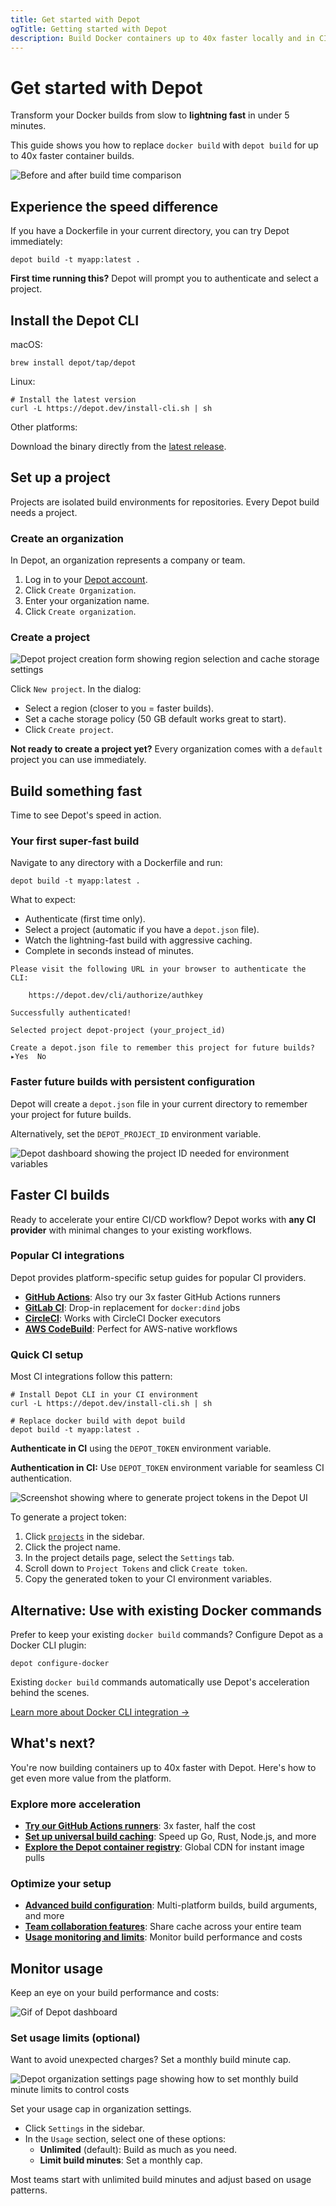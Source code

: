 ```yaml
---
title: Get started with Depot
ogTitle: Getting started with Depot
description: Build Docker containers up to 40x faster locally and in CI with Depot.
---
```


# Get started with Depot

Transform your Docker builds from slow to **lightning fast** in under 5 minutes. 

This guide shows you how to replace `docker build` with `depot build` for up to 40x faster container builds.

![Before and after build time comparison](/content/assets/slow-vs-fast.svg)

## Experience the speed difference 

If you have a Dockerfile in your current directory, you can try Depot immediately:

```shell
depot build -t myapp:latest .
```

**First time running this?** Depot will prompt you to authenticate and select a project.

## Install the Depot CLI

macOS:

```shell
brew install depot/tap/depot
```

Linux:

```shell
# Install the latest version
curl -L https://depot.dev/install-cli.sh | sh
```

Other platforms:

Download the binary directly from the [latest release](https://github.com/depot/cli/releases).

## Set up a project

Projects are isolated build environments for repositories. Every Depot build needs a project.

### Create an organization

In Depot, an organization represents a company or team.

1. Log in to your [Depot account](https://depot.dev/sign-in).
2. Click `Create Organization`.
3. Enter your organization name.
4. Click `Create organization`.

### Create a project  

![Depot project creation form showing region selection and cache storage settings](/content/assets/create-project.png)

Click `New project`. In the dialog:

- Select a region (closer to you = faster builds).
- Set a cache storage policy (50 GB default works great to start).
- Click `Create project`.

**Not ready to create a project yet?** Every organization comes with a `default` project you can use immediately.

## Build something fast

Time to see Depot's speed in action.

### Your first super-fast build

Navigate to any directory with a Dockerfile and run:

```shell
depot build -t myapp:latest .
```

What to expect:

- Authenticate (first time only).
- Select a project (automatic if you have a `depot.json` file).
- Watch the lightning-fast build with aggressive caching.
- Complete in seconds instead of minutes.

```shell
Please visit the following URL in your browser to authenticate the CLI:

    https://depot.dev/cli/authorize/authkey

Successfully authenticated!

Selected project depot-project (your_project_id)

Create a depot.json file to remember this project for future builds? ▸Yes  No
```

### Faster future builds with persistent configuration

Depot will create a `depot.json` file in your current directory to remember your project for future builds.

Alternatively, set the `DEPOT_PROJECT_ID` environment variable.

![Depot dashboard showing the project ID needed for environment variables](/content/assets/project-id.png)

## Faster CI builds

Ready to accelerate your entire CI/CD workflow? Depot works with **any CI provider** with minimal changes to your existing workflows.

### Popular CI integrations

Depot provides platform-specific setup guides for popular CI providers.

- **[GitHub Actions](/docs/container-builds/reference/github-actions)**: Also try our 3x faster GitHub Actions runners
- **[GitLab CI](/docs/container-builds/reference/gitlab-ci)**: Drop-in replacement for `docker:dind` jobs
- **[CircleCI](/docs/container-builds/reference/circleci)**: Works with CircleCI Docker executors
- **[AWS CodeBuild](/docs/container-builds/reference/aws-codebuild)**: Perfect for AWS-native workflows

### Quick CI setup

Most CI integrations follow this pattern:

```shell
# Install Depot CLI in your CI environment
curl -L https://depot.dev/install-cli.sh | sh

# Replace docker build with depot build
depot build -t myapp:latest .
```

**Authenticate in CI** using the `DEPOT_TOKEN` environment variable.

**Authentication in CI:** Use `DEPOT_TOKEN` environment variable for seamless CI authentication.

![Screenshot showing where to generate project tokens in the Depot UI](/content/assets/generate-project-token.png)

To generate a project token:

1. Click [`projects`](/projects) in the sidebar.
2. Click the project name.
3. In the project details page, select the `Settings` tab.
4. Scroll down to `Project Tokens` and click `Create token`.
5. Copy the generated token to your CI environment variables.

## Alternative: Use with existing Docker commands

Prefer to keep your existing `docker build` commands? Configure Depot as a Docker CLI plugin:

```shell
depot configure-docker
```

Existing `docker build` commands automatically use Depot's acceleration behind the scenes.

[Learn more about Docker CLI integration →](/docs/cli/reference#depot-configure-docker)

## What's next?

You're now building containers up to 40x faster with Depot. Here's how to get even more value from the platform.

### Explore more acceleration

- **[Try our GitHub Actions runners](/docs/github-actions/overview)**: 3x faster, half the cost
- **[Set up universal build caching](/docs/cache/overview)**: Speed up Go, Rust, Node.js, and more
- **[Explore the Depot container registry](/docs/registry/overview)**: Global CDN for instant image pulls

### Optimize your setup

- **[Advanced build configuration](/docs/container-builds/overview)**: Multi-platform builds, build arguments, and more
- **[Team collaboration features](/docs/container-builds/overview#sharing-builds)**: Share cache across your entire team
- **[Usage monitoring and limits](#usage-monitoring)**: Monitor build performance and costs

## Monitor usage

Keep an eye on your build performance and costs:

![Gif of Depot dashboard](/content/assets/dashboard.gif)

### Set usage limits (optional)

Want to avoid unexpected charges? Set a monthly build minute cap.

![Depot organization settings page showing how to set monthly build minute limits to control costs](/content/assets/usage-cap.png)

Set your usage cap in organization settings.

- Click `Settings` in the sidebar.
- In the `Usage` section, select one of these options:
   - **Unlimited** (default): Build as much as you need.
   - **Limit build minutes**: Set a monthly cap.

Most teams start with unlimited build minutes and adjust based on usage patterns.


